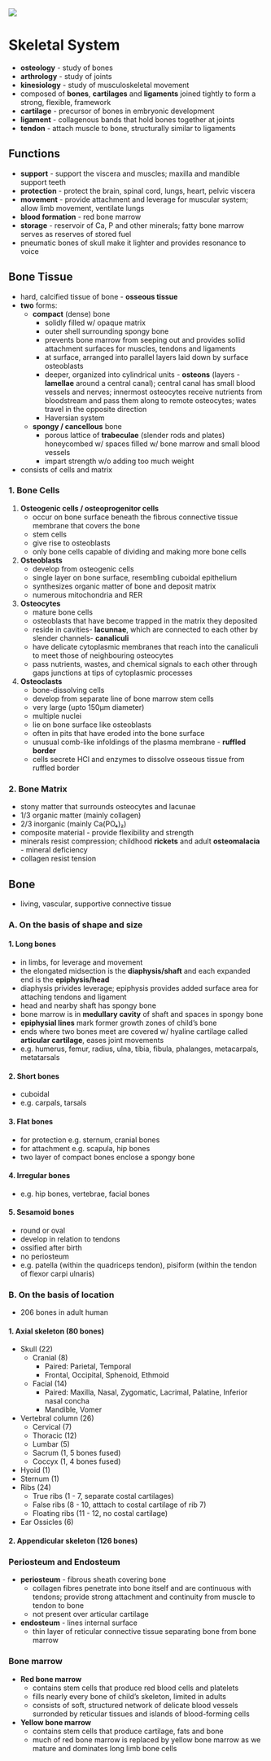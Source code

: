 

<Head>
    <title>{title}</title>
</Head>

<Breadcrumb />

<Image src={profileImage} className="rounded-lg" />

<div>

# Skeletal System

- **osteology** - study of bones
- **arthrology** - study of joints
- **kinesiology** -  study of musculoskeletal movement
- composed of **bones**, **cartilages** and **ligaments** joined tightly to form a strong, flexible, framework
- **cartilage** - precursor of bones in embryonic development
- **ligament** - collagenous bands that hold bones together at joints
- **tendon** - attach muscle to bone, structurally similar to ligaments

## Functions

- **support** - support the viscera and muscles; maxilla and mandible support teeth
- **protection** - protect the brain, spinal cord, lungs, heart, pelvic viscera
- **movement** - provide attachment and leverage for muscular system; allow limb movement, ventilate lungs
- **blood formation** - red bone marrow
- **storage** - reservoir of Ca, P and other minerals; fatty bone marrow serves as reserves of stored fuel
- pneumatic bones of skull make it lighter and provides resonance to voice

## Bone Tissue

- hard, calcified tissue of bone - **osseous tissue**
- **two** forms:
    - **compact** (dense) bone
        - solidly filled w/ opaque matrix
        - outer shell surrounding spongy bone
        - prevents bone marrow from seeping out and provides sollid attachment surfaces for muscles, tendons and ligaments
        - at surface, arranged into parallel layers laid down by surface osteoblasts
        - deeper, organized into cylindrical units - **osteons** (layers - **lamellae** around a central canal); central canal has small blood vessels and nerves; innermost osteocytes receive nutrients from bloodstream and pass them along to remote osteocytes; wates travel in the opposite direction
        - Haversian system
    - **spongy / cancellous** bone
        - porous lattice of **trabeculae** (slender rods and plates) honeycombed w/ spaces filled w/ bone marrow and small blood vessels
        - impart strength w/o adding too much weight
- consists of cells and matrix

### 1. Bone Cells

1. **Osteogenic cells / osteoprogenitor cells**
    - occur on bone surface beneath the fibrous connective tissue membrane that covers the bone
    - stem cells
    - give rise to osteoblasts
    - only bone cells capable of dividing and making more bone cells
2. **Osteoblasts**
    - develop from osteogenic cells
    - single layer on bone surface, resembling cuboidal epithelium
    - synthesizes organic matter of bone and deposit matrix
    - numerous mitochondria and RER
3. **Osteocytes**
    - mature bone cells
    - osteoblasts that have become trapped in the matrix they deposited
    - reside in cavities- **lacunnae**, which are connected to each other by slender channels- **canaliculi**
    - have delicate cytoplasmic membranes that reach into the canaliculi to meet those of neighbouring osteocytes
    - pass nutrients, wastes, and chemical signals to each other through gaps junctions at tips of cytoplasmic processes
4. **Osteoclasts**
    - bone-dissolving cells
    - develop from separate line of bone marrow stem cells
    - very large (upto 150μm diameter)
    - multiple nuclei
    - lie on bone surface like osteoblasts
    - often in pits that have eroded into the bone surface
    - unusual comb-like infoldings of the plasma membrane - **ruffled border**
    - cells secrete HCl and enzymes to dissolve osseous tissue from ruffled border

### 2. Bone Matrix

- stony matter that surrounds osteocytes and lacunae
- 1/3 organic matter (mainly collagen)
- 2/3 inorganic (mainly Ca(PO₄)₂)
- composite material - provide flexibility and strength
- minerals resist compression; childhood **rickets** and adult **osteomalacia** - mineral deficiency
- collagen resist tension

## Bone
- living, vascular, supportive connective tissue


### A. On the basis of shape and size

#### 1. Long bones
- in limbs, for leverage and movement
- the elongated midsection is the **diaphysis/shaft** and each expanded end is the **epiphysis/head**
- diaphysis privides leverage; epiphysis provides added surface area for attaching tendons and ligament
- head and nearby shaft has spongy bone
- bone marrow is in **medullary cavity** of shaft and spaces in spongy bone
- **epiphysial lines** mark former growth zones of child’s bone
- ends where two bones meet are covered w/ hyaline cartilage called **articular cartilage**, eases joint movements
- e.g. humerus, femur, radius, ulna, tibia, fibula, phalanges, metacarpals, metatarsals

#### 2. Short bones
- cuboidal
- e.g. carpals, tarsals

#### 3. Flat bones
- for protection e.g. sternum, cranial bones
- for attachment e.g. scapula, hip bones
- two layer of compact bones enclose a spongy bone

#### 4. Irregular bones
- e.g. hip bones, vertebrae, facial bones

#### 5. Sesamoid bones
- round or oval
- develop in relation to tendons
- ossified after birth
- no periosteum
- e.g. patella (within the quadriceps tendon), pisiform (within the tendon of flexor carpi ulnaris)

### B. On the basis of location
- 206 bones in adult human

#### 1. Axial skeleton (80 bones)
- Skull (22)
    - Cranial (8)
        - Paired: Parietal, Temporal
        - Frontal, Occipital, Sphenoid, Ethmoid
    - Facial (14)
        - Paired: Maxilla, Nasal, Zygomatic, Lacrimal, Palatine, Inferior nasal concha
        - Mandible, Vomer
- Vertebral column (26)
    - Cervical (7)
    - Thoracic (12)
    - Lumbar (5)
    - Sacrum (1, 5 bones fused)
    - Coccyx (1, 4 bones fused)
- Hyoid (1)
- Sternum (1)
- Ribs (24)
    - True ribs (1 - 7, separate costal cartilages)
    - False ribs (8 - 10, atttach to costal cartilage of rib 7)
    - Floating ribs (11 - 12, no costal cartilage)
- Ear Ossicles (6)

#### 2. Appendicular skeleton (126 bones)

### Periosteum and Endosteum

- **periosteum** - fibrous sheath covering bone
    - collagen fibres penetrate into bone itself and are continuous with tendons; provide strong attachment and continuity from muscle to tendon to bone
    - not present over articular cartilage
- **endosteum** - lines internal surface
    - thin layer of reticular connective tissue separating bone from bone marrow

### Bone marrow

- **Red bone marrow**
    - contains stem cells that produce red blood cells and platelets
    - fills nearly every bone of child’s skeleton, limited in adults
    - consists of soft, structured network of delicate blood vessels surronded by reticular tissues and islands of blood-forming cells
- **Yellow bone marrow**
    - contains stem cells that produce cartilage, fats and bone
    - much of red bone marrow is replaced by yellow bone marrow as we mature and dominates long limb bone cells

</div>
